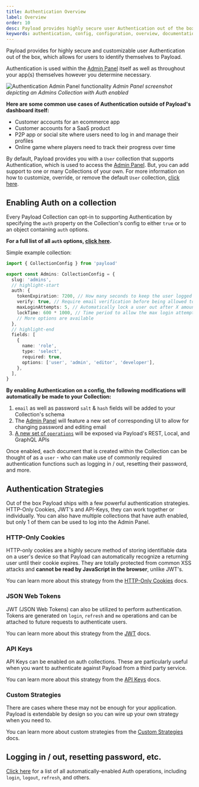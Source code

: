 ```yaml
---
title: Authentication Overview
label: Overview
order: 10
desc: Payload provides highly secure user Authentication out of the box, and you can fully customize, override, or remove the default Authentication support.
keywords: authentication, config, configuration, overview, documentation, Content Management System, cms, headless, javascript, node, react, nextjs
---
```


<YouTube
  id="CT4KafeJjTI"
  title="Simplified Authentication for Headless CMS: Unlocking Reusability in One Line"
/>

<Banner>
  Payload provides for highly secure and customizable user Authentication out of the box, which
  allows for users to identify themselves to Payload.
</Banner>

Authentication is used within the [Admin Panel](../admin/overview) itself as well as throughout your app(s) themselves however you determine necessary.

![Authentication Admin Panel functionality](https://payloadcms.com/images/docs/auth-admin.jpg)
_Admin Panel screenshot depicting an Admins Collection with Auth enabled_

**Here are some common use cases of Authentication outside of Payload's dashboard itself:**

- Customer accounts for an ecommerce app
- Customer accounts for a SaaS product
- P2P app or social site where users need to log in and manage their profiles
- Online game where players need to track their progress over time

By default, Payload provides you with a `User` collection that supports Authentication, which is used to access the [Admin Panel](../admin/overview). But, you can add support to one or many Collections of your own. For more information on how to customize, override, or remove the default `User` collection, [click here](/docs/admin/overview#the-admin-user-collection).

## Enabling Auth on a collection

Every Payload Collection can opt-in to supporting Authentication by specifying the `auth` property on the Collection's config to either `true` or to an object containing `auth` options.

**For a full list of all `auth` options, [click here](/docs/authentication/config).**

Simple example collection:

```ts
import { CollectionConfig } from 'payload'

export const Admins: CollectionConfig = {
  slug: 'admins',
  // highlight-start
  auth: {
    tokenExpiration: 7200, // How many seconds to keep the user logged in
    verify: true, // Require email verification before being allowed to authenticate
    maxLoginAttempts: 5, // Automatically lock a user out after X amount of failed logins
    lockTime: 600 * 1000, // Time period to allow the max login attempts
    // More options are available
  },
  // highlight-end
  fields: [
    {
      name: 'role',
      type: 'select',
      required: true,
      options: ['user', 'admin', 'editor', 'developer'],
    },
  ],
}
```

**By enabling Authentication on a config, the following modifications will automatically be made to your Collection:**

1. `email` as well as password `salt` & `hash` fields will be added to your Collection's schema
1. The [Admin Panel](../admin/overview) will feature a new set of corresponding UI to allow for changing password and editing email
1. [A new set of `operations`](/docs/authentication/operations) will be exposed via Payload's REST, Local, and GraphQL APIs

Once enabled, each document that is created within the Collection can be thought of as a `user` - who can make use of commonly required authentication functions such as logging in / out, resetting their password, and more.

## Authentication Strategies

Out of the box Payload ships with a few powerful authentication strategies. HTTP-Only Cookies, JWT's and API-Keys, they can work together or individually. You can also have multiple collections that have auth enabled, but only 1 of them can be used to log into the Admin Panel.

### HTTP-Only Cookies

HTTP-only cookies are a highly secure method of storing identifiable data on a user's device so that Payload can automatically recognize a returning user until their cookie expires. They are totally protected from common XSS attacks and <strong>cannot be read by JavaScript in the browser</strong>, unlike JWT's.

You can learn more about this strategy from the [HTTP-Only Cookies](/docs/authentication/http-only-cookies) docs.

### JSON Web Tokens

JWT (JSON Web Tokens) can also be utilized to perform authentication. Tokens are generated on `login`, `refresh` and `me` operations and can be attached to future requests to authenticate users.

You can learn more about this strategy from the [JWT](/docs/authentication/jwt) docs.

### API Keys

API Keys can be enabled on auth collections. These are particularly useful when you want to authenticate against Payload from a third party service.

You can learn more about this strategy from the [API Keys](/docs/authentication/api-keys) docs.

### Custom Strategies

There are cases where these may not be enough for your application. Payload is extendable by design so you can wire up your own strategy when you need to.

You can learn more about custom strategies from the [Custom Strategies](/docs/authentication/custom-strategies) docs.

## Logging in / out, resetting password, etc.

[Click here](/docs/authentication/operations) for a list of all automatically-enabled Auth operations, including `login`, `logout`, `refresh`, and others.
